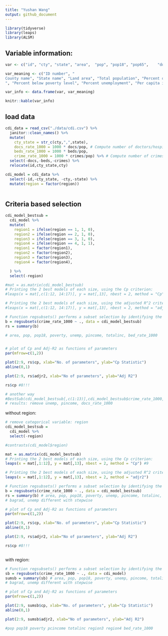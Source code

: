 ```yaml
---
title: "Yushan Wang"
output: github_document
---
```


```r
library(tidyverse)
library(leaps)
library(ALSM)

```

## Variable information:

```r
var <- c("id", "cty", "state", "area",	"pop", "pop18",	"pop65",	"docs",	"beds",	"crimes",	"hsgrad",	"bagrad",	"poverty",	"unemp",	"pcincome",	"totalinc",	"region")

var_meaning <- c("ID number", "
County name", "State name", "Land area", "Total population", "Percent of population aged 18-34", "Percent of population aged 65+", "Number of active physicians", "Number of hospital beds", "Total serious crimes", "Percent high school graduates", "Percent bachelor’s degrees
", "Percent below poverty level", "Percent unemployment", "Per capita income", "Total personal income", "Geographic region")

var_info <- data.frame(var, var_meaning)

knitr::kable(var_info)
```

## load data

```r
cdi_data = read_csv("./data/cdi.csv") %>%
  janitor::clean_names() %>%
  mutate(
    cty_state = str_c(cty,",",state),
    docs_rate_1000 = 1000 * docs/pop, # Compute number of doctors/hospital beds per 1000 people.
    beds_rate_1000 = 1000 * beds/pop,
    crime_rate_1000 = 1000 * crimes/pop) %>% # Compute number of crimes per 1000 people.) 
  select(-docs,-beds,-crimes) %>%
  relocate(id,cty_state,cty)

cdi_model = cdi_data %>% 
  select(-id,-cty_state, -cty,-state) %>% 
  mutate(region = factor(region))
  
```


## Criteria based selection

```r

cdi_model_bestsub = 
  cdi_model %>% 
  mutate(
    region1 = ifelse(region == 1, 1, 0),
    region2 = ifelse(region == 2, 1, 0),
    region3 = ifelse(region == 3, 1, 0),
    region4 = ifelse(region == 4, 1, 1),
    region1 = factor(region1),
    region2 = factor(region2),
    region3 = factor(region3),
    region4 = factor(region4),

  ) %>% 
  select(-region) 

#mat = as.matrix(cdi_model_bestsub)
# Printing the 2 best models of each size, using the Cp criterion:
#leaps(x = mat[,c(1:12, 14:17)], y = mat[,13], nbest = 2, method = "Cp") #9

# Printing the 2 best models of each size, using the adjusted R^2 criterion:
#leaps(x = mat[,c(1:12, 14:17)], y = mat[,13], nbest = 2, method = "adjr2")

# Function regsubsets() performs a subset selection by identifying the "best" model that contains
b = regsubsets(crime_rate_1000 ~ ., data = cdi_model_bestsub)
rs = summary(b) 

# area, pop, pop18, poverty, unemp, pincome, totalinc, bed_rate_1000


# plot of Cp and Adj-R2 as functions of parameters
par(mfrow=c(1,2))

plot(2:9, rs$cp, xlab="No. of parameters", ylab="Cp Statistic") 
abline(0,1)

plot(2:9, rs$adjr2, xlab="No of parameters", ylab="Adj R2")

rs$cp #8!!!

# another way
#BestSub(cdi_model_bestsub[,c(1:13)],cdi_model_bestsub$crime_rate_1000, method = "sse", num=1) 
# results: remove unemp, pincome, docs_rate_1000

```

without region:

```r
# remove categorical variable: region
cdi_model_bestsub = 
  cdi_model %>% 
  select(-region)

#contrasts(cdi_model$region)

mat = as.matrix(cdi_model_bestsub)
# Printing the 2 best models of each size, using the Cp criterion:
leaps(x = mat[,1:12], y = mat[,13], nbest = 2, method = "Cp") #9

# Printing the 2 best models of each size, using the adjusted R^2 criterion:
leaps(x = mat[,1:12], y = mat[,13], nbest = 2, method = "adjr2")

# Function regsubsets() performs a subset selection by identifying the "best" model that contains
b = regsubsets(crime_rate_1000 ~ ., data = cdi_model_bestsub)
rs = summary(b) # area, pop, pop18, poverty, unemp, pincome, totalinc, bed_rate_1000
# bagrad, unemp different with stepwise

# plot of Cp and Adj-R2 as functions of parameters
par(mfrow=c(1,2))

plot(2:9, rs$cp, xlab="No. of parameters", ylab="Cp Statistic") 
abline(0,1)

plot(2:9, rs$adjr2, xlab="No of parameters", ylab="Adj R2")

rs$cp #8!!!



```

with region:

```r
# Function regsubsets() performs a subset selection by identifying the "best" model that contains
sb = regsubsets(crime_rate_1000 ~ ., data = cdi_model)
sumsb = summary(sb) # area, pop, pop18, poverty, unemp, pincome, totalinc, bed_rate_1000
# bagrad, unemp different with stepwise

# plot of Cp and Adj-R2 as functions of parameters
par(mfrow=c(1,2))

plot(2:9, sumsb$cp, xlab="No. of parameters", ylab="Cp Statistic") 
abline(0,1)

plot(2:9, sumsb$adjr2, xlab="No of parameters", ylab="Adj R2")

#pop pop18 poverty pcincome totalinc region3 region4 bed_rate_1000


```
